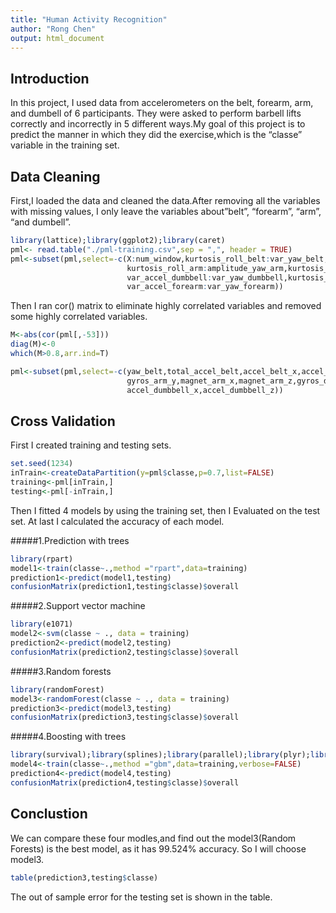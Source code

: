 ```yaml
---
title: "Human Activity Recognition"
author: "Rong Chen"
output: html_document
---
```


## Introduction
In this project, I used data from accelerometers on the belt, forearm, arm, and dumbell of 6 participants. They were asked to perform barbell lifts correctly and incorrectly in 5 different ways.My goal of this project is to predict the manner in which they did the exercise,which is the "classe" variable in the training set. 


## Data Cleaning
First,I loaded the data and cleaned the data.After removing all the variables with missing values, I only leave the variables about"belt", "forearm", "arm", "and dumbell".
```r
library(lattice);library(ggplot2);library(caret)
pml<- read.table("./pml-training.csv",sep = ",", header = TRUE)
pml<-subset(pml,select=-c(X:num_window,kurtosis_roll_belt:var_yaw_belt,var_accel_arm:var_yaw_arm,
                          kurtosis_roll_arm:amplitude_yaw_arm,kurtosis_roll_dumbbell:amplitude_yaw_dumbbell,
                          var_accel_dumbbell:var_yaw_dumbbell,kurtosis_roll_forearm:amplitude_yaw_forearm,
                          var_accel_forearm:var_yaw_forearm))
```
Then I ran cor() matrix to eliminate highly correlated variables and removed some highly correlated variables.
```r
M<-abs(cor(pml[,-53]))
diag(M)<-0
which(M>0.8,arr.ind=T)
```

```r
pml<-subset(pml,select=-c(yaw_belt,total_accel_belt,accel_belt_x,accel_belt_y,accel_belt_z,magnet_belt_x,
                          gyros_arm_y,magnet_arm_x,magnet_arm_z,gyros_dumbbell_z,gyros_forearm_z,
                          accel_dumbbell_x,accel_dumbbell_z))
```

## Cross Validation 
First I created training and testing  sets.
```r
set.seed(1234)
inTrain<-createDataPartition(y=pml$classe,p=0.7,list=FALSE)
training<-pml[inTrain,]
testing<-pml[-inTrain,]
```

Then I fitted 4 models by using the training set, then I Evaluated on the test set. At last I calculated the accuracy of each model.


#####1.Prediction with trees
```r
library(rpart)
model1<-train(classe~.,method ="rpart",data=training)
prediction1<-predict(model1,testing)
confusionMatrix(prediction1,testing$classe)$overall
```
#####2.Support vector machine
```r
library(e1071)
model2<-svm(classe ~ ., data = training)
prediction2<-predict(model2,testing)
confusionMatrix(prediction2,testing$classe)$overall
```
#####3.Random forests
```r
library(randomForest)
model3<-randomForest(classe ~ ., data = training)
prediction3<-predict(model3,testing)
confusionMatrix(prediction3,testing$classe)$overall
```
#####4.Boosting with trees
```r
library(survival);library(splines);library(parallel);library(plyr);library(gbm)
model4<-train(classe~.,method ="gbm",data=training,verbose=FALSE)
prediction4<-predict(model4,testing)
confusionMatrix(prediction4,testing$classe)$overall
```

## Conclustion
We can compare these four modles,and find out the model3(Random Forests) is the best model, as it has 99.524% accuracy. So I will choose model3.
```r
table(prediction3,testing$classe)
```
The out of sample error for the testing set is shown in the table.


